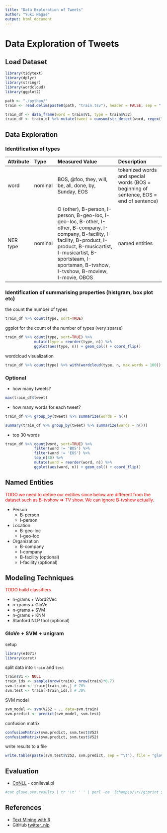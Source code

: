 ```yaml
---
title: "Data Exploration of Tweets"
author: "Yuki Nagae"
output: html_document
---
```


# Data Exploration of Tweets

## Load Dataset

```r
library(tidytext)
library(dplyr)
library(stringr)
library(wordcloud)
library(ggplot2)
```

```r
path <- "./python/"
train <- read.delim(paste0(path, "train.tsv"), header = FALSE, sep = " ")
```

```r
train_df <- data_frame(word = train$V1, type = train$V52)
train_df <- train_df %>% mutate(tweet = cumsum(str_detect(word, regex("^BOS"))))
```

## Data Exploration

### Identification of types

| Attribute  | Type     | Measured Value               | Description           |
|:-----------|:---------|:-----------------------------|:----------------------|
| word       | nominal  | BOS, @foo, they, will, be, all, done, by, Sunday, EOS | tokenized words and special words (BOS = beginning of sentence, EOS = end of sentence)
| NER type   | nominal  | O (other), B-person, I-person, B-geo-loc, I-geo-loc, B-other, I-other, B-company, I-company, B-facility, I-facility, B-product, I-product, B-musicartist, I-musicartist, B-sportsteam, I-sportsman, B-tvshow, I-tvshow, B-moview, I-movie, OBOS | named entities


### Identification of summarising properties (histgram, box plot etc)

the count the number of types

```r
train_df %>% count(type, sort=TRUE)
```

ggplot for the count of the number of types (very sparse)

```r
train_df %>% count(type, sort=TRUE) %>%
             mutate(type = reorder(type, n)) %>%
             ggplot(aes(type, n)) + geom_col() + coord_flip()
```

wordcloud visualization

```r
train_df %>% count(type) %>% with(wordcloud(type, n, max.words = 100))
```


### Optional
* how many tweets?

```r
max(train_df$tweet)
```

* how many words for each tweet?

```r
train_df %>% group_by(tweet) %>% summarize(words = n())
```

```r
summary(train_df %>% group_by(tweet) %>% summarize(words = n()))
```

* top 30 words

```r
train_df %>% count(word, sort=TRUE) %>%
             filter(word != 'BOS') %>%
             filter(word != 'EOS') %>%
             top_n(30) %>%
             mutate(word = reorder(word, n)) %>%
             ggplot(aes(word, n)) + geom_col() + coord_flip()
```

## Named Entities

<font color="red">TODO we need to define our entities since below are different from the dataset such as B-tvshow => TV show. We can ignore B-tvshow actually.</font>

* Person
	+ B-person
	+ I-person
* Location
	+ B-geo-loc
	+ I-geo-loc
* Organization
	+ B-company
	+ I-company
	+ B-facility (optional)
	+ I-facility (optional)

## Modeling Techniques

<font color="red">TODO build classifiers</font>

* n-grams + Word2Vec
* n-grams + GloVe
* n-grams + SVM
* n-grams + KNN
* Stanford NLP tool (optional)

### GloVe + SVM + unigram

setup

```r
library(e1071)
library(caret)
```

split data into `train` and `test`

```r
train$V1 <- NULL
train_ids <- sample(nrow(train), nrow(train)*0.7)
svm.train <- train[train_ids,] # 70%
svm.test <- train[-train_ids,] # 30%
```

SVM model

```r
svm_model <- svm(V252 ~ ., data=svm.train)
svm.predict <- predict(svm_model, svm.test)
```

confusion matrix

```r
confusionMatrix(svm.predict, svm.test$V52)
confusionMatrix(svm.predict, svm.test$V52)
```

write results to a file

```r
write.table(paste(svm.test$V252, svm.predict, sep = "\t"), file = "glove.twitter.5gram.svm.results", quote = FALSE, row.names = FALSE, col.names = FALSE)
```

## Evaluation

* [CoNLL](http://www.cnts.ua.ac.be/conll2002/ner/) - conlleval.pl

```sh
#cat glove.svm.results | tr '\t' ' ' | perl -ne '{chomp;s/\r//g;print $_,"\n";}' | perl connlleval.pl
```

## References

* [Text Mining with R](http://tidytextmining.com)
* GitHub [twitter_nlp](https://github.com/aritter/twitter_nlp)
